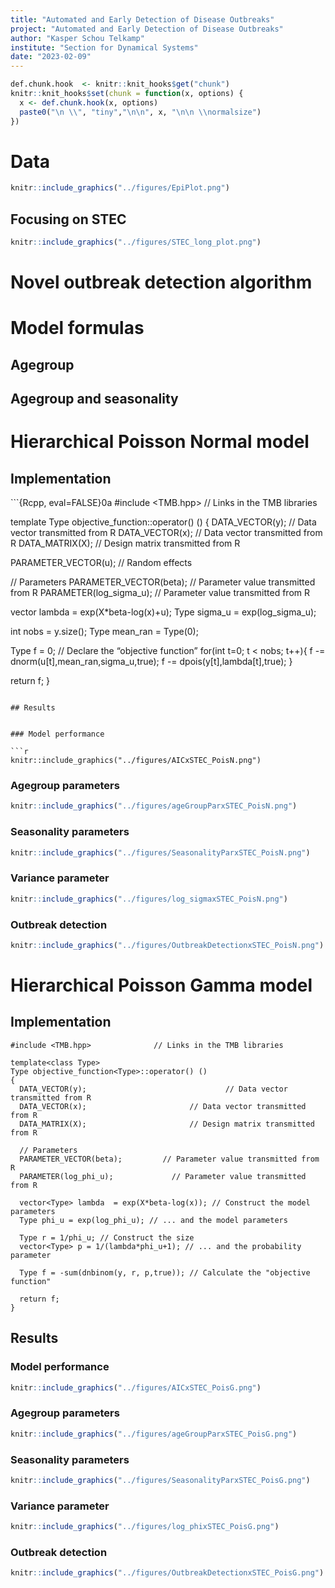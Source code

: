 ```yaml
---
title: "Automated and Early Detection of Disease Outbreaks"
project: "Automated and Early Detection of Disease Outbreaks"
author: "Kasper Schou Telkamp"
institute: "Section for Dynamical Systems"
date: "2023-02-09"
---
```


```r
def.chunk.hook  <- knitr::knit_hooks$get("chunk")
knitr::knit_hooks$set(chunk = function(x, options) {
  x <- def.chunk.hook(x, options)
  paste0("\n \\", "tiny","\n\n", x, "\n\n \\normalsize")
})

```


# Data

```r
knitr::include_graphics("../figures/EpiPlot.png")
```

## Focusing on STEC

```r
knitr::include_graphics("../figures/STEC_long_plot.png")
```

# Novel outbreak detection algorithm

\begin{algorithm}[H]
\caption{Novel outbreak detection algorithm}
  \KwData{This text}
  \KwResult{Hello}
  $k \gets 36$
  \For{$i=1$ \KwTo $T-k$}{
    
    Do something
  }
\end{algorithm}


# Model formulas

\begin{equation}
  \log(\lambda_{it})=\boldsymbol{x}_{it}^T\boldsymbol{\beta}+\log(n_{it}), \quad i=1,\dots,k, \quad t=1,\dots,T
\end{equation}

## Agegroup 

\begin{equation}
  \log(\lambda_{it}) = \beta(ageGroup_{i}) + \log(n_{it})
\end{equation}

## Agegroup and seasonality

\begin{equation}
  \log(\lambda_{it}) = \beta(ageGroup_{i}) \beta_i + \sin\Big(\frac{\pi\cdot monthInYear_t}{6}\Big) \beta_{\sin} + \cos\Big(\frac{\pi \cdot monthInYear_t}{6}\Big) \beta_{\cos} + \log(n_{it})
\end{equation}

# Hierarchical Poisson Normal model

\begin{subequations} \label{eq:PoisN}
  \begin{alignat}{2}
    \boldsymbol{Y|u} &\sim \Pois \big( \boldsymbol{\lambda} \exp(\boldsymbol{u}) \big) \label{eq:pois_n0} \\ 
    \boldsymbol{u} &\sim \N(\boldsymbol{0},I\sigma^2) \label{eq:pois_n1}
  \end{alignat}
\end{subequations}

## Implementation 

```{Rcpp, eval=FALSE}0a
#include <TMB.hpp>				// Links in the TMB libraries

template<class Type>
Type objective_function<Type>::operator() ()
{
  DATA_VECTOR(y);				                // Data vector transmitted from R
  DATA_VECTOR(x);                       // Data vector transmitted from R
  DATA_MATRIX(X);                       // Design matrix transmitted from R
  
  PARAMETER_VECTOR(u);			            // Random effects
  
  // Parameters
  PARAMETER_VECTOR(beta);         // Parameter value transmitted from R
  PARAMETER(log_sigma_u);				// Parameter value transmitted from R
  
  vector<Type> lambda  = exp(X*beta-log(x)+u);
  Type sigma_u = exp(log_sigma_u);
  
  int nobs = y.size();
  Type mean_ran = Type(0);
  
  Type f = 0;                           // Declare the "objective function"
  for(int t=0; t < nobs; t++){
    f -= dnorm(u[t],mean_ran,sigma_u,true);
    f -= dpois(y[t],lambda[t],true);
  }
  
  return f;
}

```

## Results


### Model performance

```r
knitr::include_graphics("../figures/AICxSTEC_PoisN.png")
```

### Agegroup parameters

```r
knitr::include_graphics("../figures/ageGroupParxSTEC_PoisN.png")
```

### Seasonality parameters

```r
knitr::include_graphics("../figures/SeasonalityParxSTEC_PoisN.png")
```

### Variance parameter

```r
knitr::include_graphics("../figures/log_sigmaxSTEC_PoisN.png")
```

### Outbreak detection

```r
knitr::include_graphics("../figures/OutbreakDetectionxSTEC_PoisN.png")
```



# Hierarchical Poisson Gamma model

\begin{subequations} \label{eq:PoisGam}
  \begin{alignat}{2}
    \boldsymbol{Y|u} &\sim \Pois (\boldsymbol{\lambda u}) \label{eq:pois_g0} \\ 
    \boldsymbol{u} &\sim \G(\boldsymbol 1/\phi,\phi) \label{eq:pois_g1}
  \end{alignat}
\end{subequations}

## Implementation 

```Rcpp
#include <TMB.hpp>				// Links in the TMB libraries

template<class Type>
Type objective_function<Type>::operator() ()
{
  DATA_VECTOR(y);				                // Data vector transmitted from R
  DATA_VECTOR(x);                       // Data vector transmitted from R
  DATA_MATRIX(X);                       // Design matrix transmitted from R
  
  // Parameters
  PARAMETER_VECTOR(beta);         // Parameter value transmitted from R
  PARAMETER(log_phi_u);				// Parameter value transmitted from R
  
  vector<Type> lambda  = exp(X*beta-log(x)); // Construct the model parameters
  Type phi_u = exp(log_phi_u); // ... and the model parameters
  
  Type r = 1/phi_u; // Construct the size
  vector<Type> p = 1/(lambda*phi_u+1); // ... and the probability parameter
  
  Type f = -sum(dnbinom(y, r, p,true)); // Calculate the "objective function"
  
  return f;
}

```

## Results


### Model performance

```r
knitr::include_graphics("../figures/AICxSTEC_PoisG.png")
```

### Agegroup parameters

```r
knitr::include_graphics("../figures/ageGroupParxSTEC_PoisG.png")
```

### Seasonality parameters

```r
knitr::include_graphics("../figures/SeasonalityParxSTEC_PoisG.png")
```

### Variance parameter

```r
knitr::include_graphics("../figures/log_phixSTEC_PoisG.png")
```

### Outbreak detection

```r
knitr::include_graphics("../figures/OutbreakDetectionxSTEC_PoisG.png")
```




